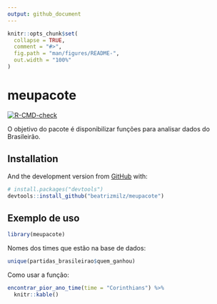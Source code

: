 ```yaml
---
output: github_document
---
```


<!-- README.md is generated from README.Rmd. Please edit that file -->

```r
knitr::opts_chunk$set(
  collapse = TRUE,
  comment = "#>",
  fig.path = "man/figures/README-",
  out.width = "100%"
)
```


# meupacote

<!-- badges: start -->

[![R-CMD-check](https://github.com/clente/meupacote/workflows/R-CMD-check/badge.svg)](https://github.com/clente/meupacote/actions)
<!-- badges: end -->

O objetivo do pacote é disponibilizar funções para analisar dados do Brasileirão.

## Installation


And the development version from [GitHub](https://github.com/) with:

``` r
# install.packages("devtools")
devtools::install_github("beatrizmilz/meupacote")
```

## Exemplo de uso


```r
library(meupacote)
```

Nomes dos times que estão na base de dados:

```r
unique(partidas_brasileirao$quem_ganhou)
```

Como usar a função:

```r
encontrar_pior_ano_time(time = "Corinthians") %>%
  knitr::kable()
```
